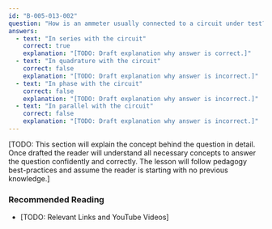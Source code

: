 ```yaml
---
id: "B-005-013-002"
question: "How is an ammeter usually connected to a circuit under test?"
answers:
  - text: "In series with the circuit"
    correct: true
    explanation: "[TODO: Draft explanation why answer is correct.]"
  - text: "In quadrature with the circuit"
    correct: false
    explanation: "[TODO: Draft explanation why answer is incorrect.]"
  - text: "In phase with the circuit"
    correct: false
    explanation: "[TODO: Draft explanation why answer is incorrect.]"
  - text: "In parallel with the circuit"
    correct: false
    explanation: "[TODO: Draft explanation why answer is incorrect.]"
---
```


[TODO: This section will explain the concept behind the question in detail. Once drafted the reader will understand all necessary concepts to answer the question confidently and correctly. The lesson will follow pedagogy best-practices and assume the reader is starting with no previous knowledge.]

### Recommended Reading

- [TODO: Relevant Links and YouTube Videos]
